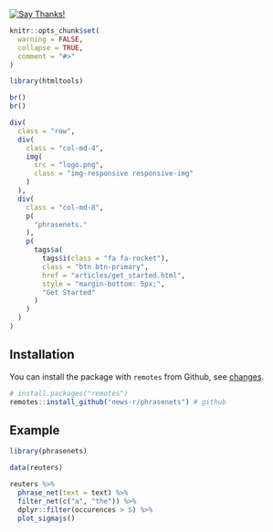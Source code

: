 <!-- badges go here -->
[![Say Thanks!](https://img.shields.io/badge/Say%20Thanks-!-1EAEDB.svg)](https://saythanks.io/to/JohnCoene)
<!-- badges: end -->

```r
knitr::opts_chunk$set(
  warning = FALSE,
  collapse = TRUE,
  comment = "#>"
)

library(htmltools)
```

```r
br()
br()

div(
  class = "row",
  div(
    class = "col-md-4",
    img(
      src = "logo.png",
      class = "img-responsive responsive-img"
    )
  ),
  div(
    class = "col-md-8",
    p(
      "phrasenets."
    ),
    p(
      tags$a(
        tags$i(class = "fa fa-rocket"),
        class = "btn btn-primary",
        href = "articles/get_started.html",
        style = "margin-bottom: 5px;",
        "Get Started"
      )
    )
  )
)
```

## Installation

You can install the package with `remotes` from Github, see [changes](news/index.html).

```r
# install.packages("remotes")
remotes::install_github("news-r/phrasenets") # github
```

## Example

```r
library(phrasenets)

data(reuters)

reuters %>% 
  phrase_net(text = text) %>% 
  filter_net(c("a", "the")) %>% 
  dplyr::filter(occurences > 5) %>% 
  plot_sigmajs()
```